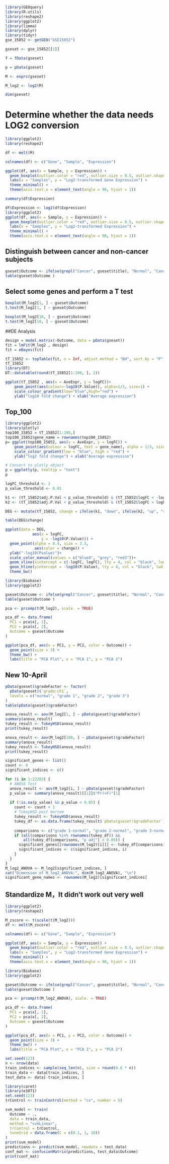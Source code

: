 ```r
library(GEOquery) 
library(R.utils)
library(reshape2)
library(ggplot2)
library(limma)
library(dplyr)
library(tidyr)
gse_15852 <- getGEO("GSE15852")
```

```r
gseset <- gse_15852[[1]]

f = fData(gseset)

p = pData(gseset)

M <- exprs(gseset)

M_log2 <- log2(M)

dim(gseset)
```
# Determine whether the data needs LOG2 conversion
```r
library(ggplot2)
library(reshape2)

df <- melt(M)  

colnames(df) <- c("Gene", "Sample", "Expression")

ggplot(df, aes(x = Sample, y = Expression)) +
  geom_boxplot(outlier.color = "red", outlier.size = 0.5, outlier.shape = 16) +
  labs(x = "Samples", y = "Log2-transformed Gene Expression") +
  theme_minimal() +
  theme(axis.text.x = element_text(angle = 90, hjust = 1))

summary(df$Expression)

```

```r
df$Expression <- log2(df$Expression)
library(ggplot2)
ggplot(df, aes(x = Sample, y = Expression)) +
  geom_boxplot(outlier.color = "red", outlier.size = 0.5, outlier.shape = 16) +
  labs(x = "Samples", y = "Log2-transformed Expression") +
  theme_minimal() +
  theme(axis.text.x = element_text(angle = 90, hjust = 1))

```
## Distinguish between cancer and non-cancer subjects
```r
gseset$Outcome <- ifelse(grepl("Cancer", gseset$title), "Normal", "Cancer")
table(gseset$Outcome )
```
## Select some genes and perform a T test
```r
boxplot(M_log2[1, ] ~ gseset$Outcome)
t.test(M_log2[1, ] ~ gseset$Outcome)
```
```r
boxplot(M_log2[10, ] ~ gseset$Outcome)
t.test(M_log2[10, ] ~ gseset$Outcome)
```
##DE Analysis
```r
design = model.matrix(~Outcome, data = pData(gseset))
fit = lmFit(M_log2 , design)
fit = eBayes(fit)

tT_15852 <- topTable(fit, n = Inf, adjust.method = "BH", sort.by = "P") 
tT_15852
library(DT)
DT::datatable(round(tT_15852[1:100, ], 2))
```

```r
ggplot(tT_15852 , aes(x = AveExpr, y = logFC))+
    geom_point(aes(colour=-log10(P.Value)), alpha=1/3, size=1) +
    scale_colour_gradient(low="blue",high="red") +
    ylab("log10 fold change") + xlab("Average expression")
```
## Top_100
```r
library(ggplot2)
library(plotly)
top100_15852 = tT_15852[1:100,]
top100_15852$gene_name = rownames(top100_15852)
p= ggplot(top100_15852, aes(x = AveExpr, y = logFC)) +
    geom_point(aes(colour = logFC, text = gene_name), alpha = 1/3, size = 1) +
    scale_colour_gradient(low = "blue", high = "red") +
    ylab("log2 fold change") + xlab("Average expression")

# Convert to plotly object
p = ggplotly(p, tooltip = "text")
p
```

```r
logFC_threshold <- 2       
p_value_threshold <- 0.01 

k1 <- (tT_15852$adj.P.Val < p_value_threshold) & (tT_15852$logFC < -logFC_threshold)
k2 <- (tT_15852$adj.P.Val < p_value_threshold) & (tT_15852$logFC > logFC_threshold)

DEG <- mutate(tT_15852, change = ifelse(k1, "down", ifelse(k2, "up", "stable")))

table(DEG$change)

```

```r
ggplot(data = DEG, 
            aes(x = logFC, 
                y = -log10(P.Value))) +
  geom_point(alpha = 0.4, size = 3.5, 
             aes(color = change)) +
  ylab("-log10(Pvalue)")+
  scale_color_manual(values = c("blue4", "grey", "red3"))+
  geom_vline(xintercept = c(-logFC, logFC), lty = 4, col = "black", lwd = 0.8) +
  geom_hline(yintercept = -log10(P.Value), lty = 4, col = "black", lwd = 0.8) +
  theme_bw()
```
```r
library(Biobase)
library(ggplot2)

gseset$Outcome <- ifelse(grepl("Cancer", gseset$title), "Normal", "Cancer")
table(gseset$Outcome )

pca <- prcomp(t(M_log2), scale. = TRUE)

pca_df <- data.frame(
  PC1 = pca$x[, 1],
  PC2 = pca$x[, 2],
  Outcome = gseset$Outcome
)

ggplot(pca_df, aes(x = PC1, y = PC2, color = Outcome)) +
  geom_point(size = 3) +
  theme_bw() +
  labs(title = "PCA Plot", x = "PCA 1", y = "PCA 2")

```
## New 10-April
```r
pData(gseset)$gradeFactor <- factor(
  pData(gseset)$`grade:ch1`, 
  levels = c("normal", "grade 1", "grade 2", "grade 3")
)
table(pData(gseset)$gradeFactor)
```

```r
anova_result <- aov(M_log2[1, ] ~ pData(gseset)$gradeFactor)
summary(anova_result)
tukey_result <- TukeyHSD(anova_result)
print(tukey_result)
```

```r
anova_result <- aov(M_log2[100, ] ~ pData(gseset)$gradeFactor)
summary(anova_result)
tukey_result <- TukeyHSD(anova_result)
print(tukey_result)
```
```r
significant_genes <- list()
count <- 0
significant_indices <- c()

for (i in 1:22283) {
  # ANOVA Test
  anova_result <- aov(M_log2[i, ] ~ pData(gseset)$gradeFactor)
  p_value <- summary(anova_result)[[1]]$"Pr(>F)"[1]
  
  if (!is.na(p_value) && p_value < 0.05) {
    count <- count + 1
    # TukeyHSD post mortem
    tukey_result <- TukeyHSD(anova_result)
    tukey_df <- as.data.frame(tukey_result$`pData(gseset)$gradeFactor`)
  
    comparisons <- c("grade 1-normal", "grade 2-normal", "grade 3-normal")
    if (all(comparisons %in% rownames(tukey_df)) && 
        all(tukey_df[comparisons, "p adj"] < 0.05)) {
      significant_genes[[rownames(M_log2)[i]]] <- tukey_df[comparisons, ]
      significant_indices <- c(significant_indices, i)  
    }
  }
}
M_log2_ANOVA <- M_log2[significant_indices, ]
cat("Dimension of M_log2_ANOVA:", dim(M_log2_ANOVA), "\n")
significant_gene_names <- rownames(M_log2)[significant_indices]
```


## Standardize M，It didn't work out very well
```r
library(ggplot2)
library(reshape2)

M_zscore <- t(scale(t(M_log2)))
df <- melt(M_zscore)  

colnames(df) <- c("Gene", "Sample", "Expression")

ggplot(df, aes(x = Sample, y = Expression)) +
  geom_boxplot(outlier.color = "red", outlier.size = 0.5, outlier.shape = 16) +
  labs(x = "Samples", y = "Log2-transformed Gene Expression") +
  theme_minimal() +
  theme(axis.text.x = element_text(angle = 90, hjust = 1))
```

```r
library(Biobase)
library(ggplot2)

gseset$Outcome <- ifelse(grepl("Cancer", gseset$title), "Normal", "Cancer")
table(gseset$Outcome )

pca <- prcomp(t(M_log2_ANOVA), scale. = TRUE)

pca_df <- data.frame(
  PC1 = pca$x[, 1],
  PC2 = pca$x[, 2],
  Outcome = gseset$Outcome
)

ggplot(pca_df, aes(x = PC1, y = PC2, color = Outcome)) +
  geom_point(size = 3) +
  theme_bw() +
  labs(title = "PCA Plot", x = "PCA 1", y = "PCA 2")
```
```r
set.seed(123)  
n <- nrow(data)
train_indices <- sample(seq_len(n), size = round(0.8 * n))
train_data <- data[train_indices, ]
test_data <- data[-train_indices, ]
```

```r
library(caret)
library(e1071)  
set.seed(123)
trControl <- trainControl(method = "cv", number = 5)

svm_model <- train(
  Outcome ~ .,
  data = train_data,                   
  method = "svmLinear",                
  trControl = trControl,
  tuneGrid = data.frame(C = c(0.1, 1, 10)) 
)
print(svm_model)
predictions <- predict(svm_model, newdata = test_data)
conf_mat <- confusionMatrix(predictions, test_data$Outcome)
print(conf_mat)

```

